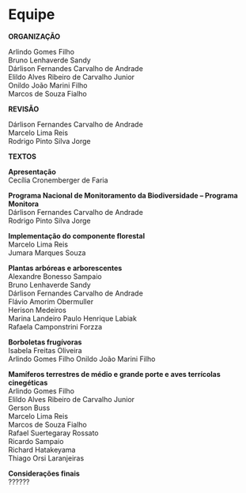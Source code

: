 
# Equipe {#equipe .unnumbered}  

**ORGANIZAÇÃO** 

Arlindo Gomes Filho  
Bruno Lenhaverde Sandy  
Dárlison Fernandes Carvalho de Andrade  
Elildo Alves Ribeiro de Carvalho Junior  
Onildo João Marini Filho  
Marcos de Souza Fialho  

**REVISÃO** 

Dárlison Fernandes Carvalho de Andrade  
Marcelo Lima Reis  
Rodrigo Pinto Silva Jorge


**TEXTOS**  


**Apresentação**  
Cecília Cronemberger de Faria  


**Programa Nacional de Monitoramento da Biodiversidade – Programa Monitora**  
Dárlison Fernandes Carvalho de Andrade  
Rodrigo Pinto Silva Jorge  


 **Implementação do componente florestal**  
Marcelo Lima Reis  
Jumara Marques Souza  


**Plantas arbóreas e arborescentes**  
Alexandre Bonesso Sampaio  
Bruno Lenhaverde Sandy  
Dárlison Fernandes Carvalho de Andrade  
Flávio Amorim Obermuller  
Herison Medeiros  
Marina Landeiro
Paulo Henrique Labiak  
Rafaela Camponstrini Forzza  
  

**Borboletas frugívoras**  
Isabela Freitas Oliveira  
Arlindo Gomes Filho 
Onildo João Marini Filho  


**Mamíferos terrestres de médio e grande porte e aves terrícolas cinegéticas**  
Arlindo Gomes Filho  
Elildo Alves Ribeiro de Carvalho Junior  
Gerson Buss  
Marcelo Lima Reis  
Marcos de Souza Fialho  
Rafael Suertegaray Rossato  
Ricardo Sampaio  
Richard Hatakeyama  
Thiago Orsi Laranjeiras  


**Considerações finais**  
??????
 
